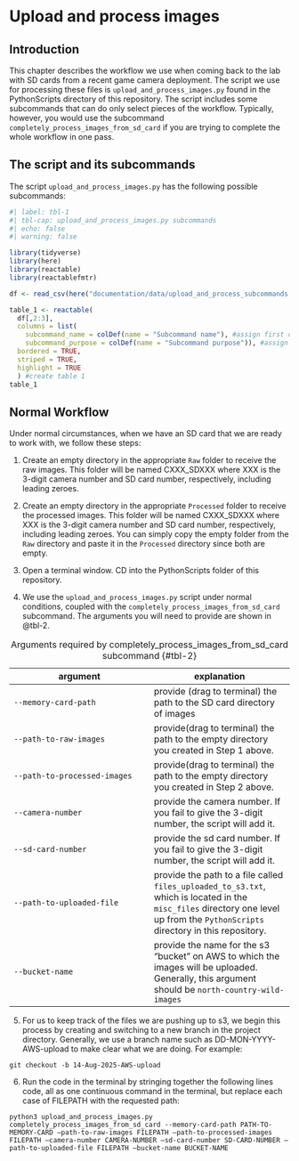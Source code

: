 # Upload and process images {#sec-Chapter3}

## Introduction

This chapter describes the workflow we use when coming back to the lab with SD cards from a recent game camera deployment. The script we use for processing these files is `upload_and_process_images.py` found in the PythonScripts directory of this repository. The script includes some subcommands that can do only select pieces of the workflow. Typically, however, you would use the subcommand `completely_process_images_from_sd_card` if you are trying to complete the whole workflow in one pass.

## The script and its subcommands

The script `upload_and_process_images.py` has the following possible subcommands:

```r
#| label: tbl-1
#| tbl-cap: upload_and_process_images.py subcommands
#| echo: false
#| warning: false

library(tidyverse)
library(here)
library(reactable)
library(reactablefmtr)

df <- read_csv(here("documentation/data/upload_and_process_subcommands.csv")) #read in table of subcommands

table_1 <- reactable(
  df[,2:3],
  columns = list(
    subcommand_name = colDef(name = "Subcommand name"), #assign first col name
    subcommand_purpose = colDef(name = "Subcommand purpose")), #assign second col name
  bordered = TRUE,
  striped = TRUE,
  highlight = TRUE
  ) #create table 1
table_1
```

## Normal Workflow

Under normal circumstances, when we have an SD card that we are ready to work with, we follow these steps:

1.  Create an empty directory in the appropriate `Raw` folder to receive the raw images. This folder will be named CXXX_SDXXX where XXX is the 3-digit camera number and SD card number, respectively, including leading zeroes.

2.  Create an empty directory in the appropriate `Processed` folder to receive the processed images. This folder will be named CXXX_SDXXX where XXX is the 3-digit camera number and SD card number, respectively, including leading zeroes. You can simply copy the empty folder from the `Raw` directory and paste it in the `Processed` directory since both are empty.

3.  Open a terminal window. CD into the PythonScripts folder of this repository.

4.  We use the `upload_and_process_images.py` script under normal conditions, coupled with the `completely_process_images_from_sd_card` subcommand. The arguments you will need to provide are shown in @tbl-2.

| argument | explanation |
|------------------------------------|------------------------------------|
| `--memory-card-path` | provide (drag to terminal) the path to the SD card directory of images |
| `--path-to-raw-images` | provide(drag to terminal) the path to the empty directory you created in Step 1 above. |
| `--path-to-processed-images` | provide(drag to terminal) the path to the empty directory you created in Step 2 above. |
| `--camera-number` | provide the camera number. If you fail to give the 3-digit number, the script will add it. |
| `--sd-card-number` | provide the sd card number. If you fail to give the 3-digit number, the script will add it. |
| `--path-to-uploaded-file` | provide the path to a file called `files_uploaded_to_s3.txt`, which is located in the `misc_files` directory one level up from the `PythonScripts` directory in this repository. |
| `--bucket-name` | provide the name for the s3 "bucket" on AWS to which the images will be uploaded. Generally, this argument should be `north-country-wild-images` |

: Arguments required by completely_process_images_from_sd_card subcommand {#tbl-2}

5.  For us to keep track of the files we are pushing up to s3, we begin this process by creating and switching to a new branch in the project directory. Generally, we use a branch name such as DD-MON-YYYY-AWS-upload to make clear what we are doing. For example:

`git checkout -b 14-Aug-2025-AWS-upload`

6.  Run the code in the terminal by stringing together the following lines code, all as one continuous command in the terminal, but replace each case of FILEPATH with the requested path:

`python3 upload_and_process_images.py completely_process_images_from_sd_card --memory-card-path PATH-TO-MEMORY-CARD —path-to-raw-images FILEPATH —path-to-processed-images FILEPATH —camera-number CAMERA-NUMBER —sd-card-number SD-CARD-NUMBER —path-to-uploaded-file FILEPATH —bucket-name BUCKET-NAME`
